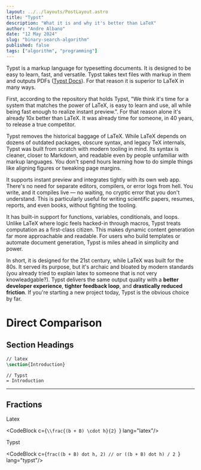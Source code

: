 ```yaml
---
layout: ../../layouts/PostLayout.astro
title: "Typst"
description: "What it is and why it's better than LaTeX"
author: "Andre Albano"
date: "12 May 2024"
slug: "binary-search-algorithm"
published: false
tags: ["algorithm", "programming"]
---
```


Typst is a markup language for typesetting documents. It is designed to be easy to learn, fast, and versatile.
Typst takes text files with markup in them and outputs PDFs ([Typst Docs](https://typst.app/docs/tutorial/)). For that reason
it is superior to LaTeX in many ways.

First, according to the repository that holds Typst, "We think it's time for a system that matches the power of LaTeX, is easy to learn and use, all while being fast enough to realize instant preview.". For that reason alone it's already 10x
better than LaTeX. It was already time for someone, in 40 years, to release a true competitor.

Typst removes the historical baggage of LaTeX. While LaTeX depends on dozens of outdated packages, obscure syntax, and legacy TeX internals, Typst was built from scratch with modern tooling in mind. Its syntax is cleaner, closer to Markdown, and readable even by people unfamiliar with markup languages. You don't spend hours learning how to do simple things like aligning figures or tweaking page margins.

It supports instant preview and integrates tightly with its own web app. There's no need for separate editors, compilers, or error logs from hell. You write, and it compiles live — no waiting, no cryptic error that you don't understand. This is particularly useful for writing scientific papers, resumes, reports, and even books, without fighting the tooling.

It has built-in support for functions, variables, conditionals, and loops. Unlike LaTeX where logic feels hacked-in through macros, Typst treats computation as a first-class citizen. This makes dynamic content generation far more approachable and readable. For users who build templates or automate document generation, Typst is miles ahead in simplicity and power.

In short, it is designed for the 21st century, while LaTeX was built for the 80s. It served its purpose, but it's archaic and bloated by modern standards (you already tried to explain latex to someone that is not very knowleadgable?). Typst delivers the same output quality with a **better developer experience**, **tighter feedback loop**, and **drastically reduced friction**. If you're starting a new project today, Typst is the obvious choice by far.

# Direct Comparison

## Section Headings

```latex
// latex
\section{Introduction}
```

```typst
// Typst
= Introduction
```

---

## Fractions

<Latex centered={true} f="\frac{(b + B) \cdot h}{2}" />

Latex

<CodeBlock c={`\\frac{(b + B) \cdot h}{2}
`} lang="latex"/>

Typst

<CodeBlock c={`frac((b + B) dot h, 2) // or
((b + B) dot h) / 2
`} lang="typst"/>

